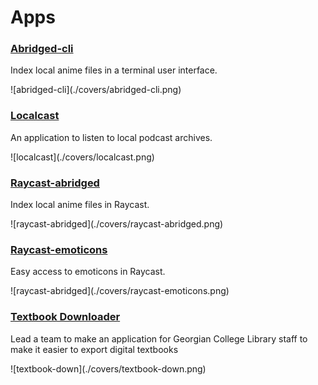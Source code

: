 # Apps

### [Abridged-cli](https://github.com/blekmus/abridged-cli)
<p>Index local anime files in a terminal user interface.</p>
<div className="img-container">![abridged-cli](./covers/abridged-cli.png)</div>

### [Localcast](https://github.com/blekmus/localcast)
<p>An application to listen to local podcast archives.</p>
<div className="img-container">![localcast](./covers/localcast.png)</div>

### [Raycast-abridged](https://github.com/blekmus/raycast-abridged)
<p>Index local anime files in Raycast.</p>
<div className="img-container">![raycast-abridged](./covers/raycast-abridged.png)</div>

### [Raycast-emoticons](https://github.com/blekmus/raycast-emoticons)
<p>Easy access to emoticons in Raycast.</p>
<div className="img-container">![raycast-abridged](./covers/raycast-emoticons.png)</div>

### [Textbook Downloader](https://github.com/blekmus/textbook-downloader)
<p>Lead a team to make an application for Georgian College Library staff to make it easier to export digital textbooks</p>
<div className="img-container">![textbook-down](./covers/textbook-down.png)</div>
